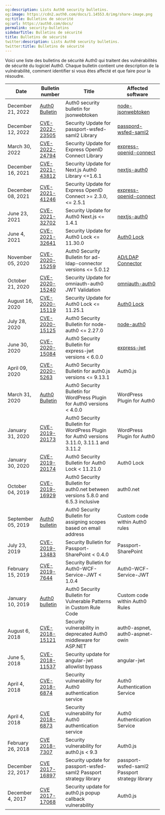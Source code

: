 ```yaml
---
og:description: Lists Auth0 security bulletins.
og:image: https://cdn2.auth0.com/docs/1.14553.0/img/share-image.png
og:title: Bulletins de sécurité
og:url: https://auth0.com/docs/
permalink: security-bulletins
sidebarTitle: Bulletins de sécurité
title: Bulletins de sécurité
twitter:description: Lists Auth0 security bulletins.
twitter:title: Bulletins de sécurité
---
```


Voici une liste des bulletins de sécurité Auth0 qui traitent des vulnérabilités de sécurité du logiciel Auth0. Chaque bulletin contient une description de la vulnérabilité, comment identifier si vous êtes affecté et que faire pour la résoudre.

<table class="table"><thead>
<tr>
<th><strong>Date</strong></th>
<th><strong>Bulletin number</strong></th>
<th><strong>Title</strong></th>
<th><strong>Affected software</strong></th>
</tr>
</thead>
<tbody>
<tr>
<td>December 21, 2022</td>
<td><a href="/docs/secure/security-guidance/security-bulletins/2022-12-21-jsonwebtoken">Auth0 Bulletin</a></td>
<td>Auth0 security bulletin for jsonwebtoken</td>
<td><a href="https://github.com/auth0/node-jsonwebtoken">node-jsonwebtoken</a></td>
</tr>
<tr>
<td>December 12, 2022</td>
<td><a href="/docs/secure/security-guidance/security-bulletins/cve-2022-23505">CVE-2022-23505</a></td>
<td>Security Update for passport-wsfed-saml2 Library</td>
<td><a href="https://github.com/auth0/passport-wsfed-saml2">passpord-wsfed-saml2</a></td>
</tr>
<tr>
<td>March 30, 2022</td>
<td><a href="/docs/secure/security-guidance/security-bulletins/cve-2022-24794">CVE-2022-24794</a></td>
<td>Security Update for Express OpenID Connect Library</td>
<td><a href="https://github.com/auth0/express-openid-connect">express-openid-connect</a></td>
</tr>
<tr>
<td>December 16, 2021</td>
<td><a href="/docs/secure/security-guidance/security-bulletins/cve-2021-43812">CVE-2021-43812</a></td>
<td>Security Update for Next.js Auth0 Library &lt;=1.6.1</td>
<td><a href="https://github.com/auth0/nextjs-auth0">nextjs-auth0</a></td>
</tr>
<tr>
<td>December 08, 2021</td>
<td><a href="/docs/secure/security-guidance/security-bulletins/cve-2021-41246">CVE-2021-41246</a></td>
<td>Security Update for Express OpenID Connect &gt;= 2.3.0, &lt;= 2.5.1</td>
<td><a href="https://github.com/auth0/express-openid-connect">express-openid-connect</a></td>
</tr>
<tr>
<td>June 23, 2021</td>
<td><a href="/docs/secure/security-guidance/security-bulletins/cve-2021-32702">CVE-2021-32702</a></td>
<td>Security Update for Auth0 Next.js &lt;= 1.4.1</td>
<td><a href="https://github.com/auth0/nextjs-auth0">nextjs-auth0</a></td>
</tr>
<tr>
<td>June 4, 2021</td>
<td><a href="/docs/secure/security-guidance/security-bulletins/cve-2021-32641">CVE-2021-32641</a></td>
<td>Security Update for Auth0 Lock &lt;= 11.30.0</td>
<td><a href="https://github.com/auth0/lock">Auth0 Lock</a></td>
</tr>
<tr>
<td>November 05, 2020</td>
<td><a href="/docs/secure/security-guidance/security-bulletins/cve-2020-15259">CVE-2020-15259</a></td>
<td>Auth0 Security Bulletin for ad-ldap-connector versions &lt;= 5.0.12</td>
<td><a href="https://github.com/auth0/ad-ldap-connector">AD/LDAP Connector</a></td>
</tr>
<tr>
<td>October 21, 2020</td>
<td><a href="/docs/secure/security-guidance/security-bulletins/cve-2020-15240">CVE-2020-15240</a></td>
<td>Security Update for omniauth-auth0 JWT Validation</td>
<td><a href="https://github.com/auth0/omniauth-auth0">omniauth-auth0</a></td>
</tr>
<tr>
<td>August 16, 2020</td>
<td><a href="/docs/secure/security-guidance/security-bulletins/cve-2020-15119">CVE-2020-15119</a></td>
<td>Security Update for Auth0 Lock &lt;= 11.25.1</td>
<td><a href="https://github.com/auth0/lock">Auth0 Lock</a></td>
</tr>
<tr>
<td>July 28, 2020</td>
<td><a href="/docs/secure/security-guidance/security-bulletins/cve-2020-15125">CVE-2020-15125</a></td>
<td>Auth0 Security Bulletin for node-auth0 &lt;= 2.27.0</td>
<td><a href="https://github.com/auth0/node-auth0">node-auth0</a></td>
</tr>
<tr>
<td>June 30, 2020</td>
<td><a href="/docs/secure/security-guidance/security-bulletins/cve-2020-15084">CVE-2020-15084</a></td>
<td>Auth0 Security Bulletin for express-jwt versions &lt; 6.0.0</td>
<td><a href="https://github.com/auth0/express-jwt">express-jwt</a></td>
</tr>
<tr>
<td>April 09, 2020</td>
<td><a href="/docs/secure/security-guidance/security-bulletins/cve-2020-5263">CVE-2020-5263</a></td>
<td>Auth0 Security Bulletin for auth0.js versions &lt;= 9.13.1</td>
<td>Auth0.js</td>
</tr>
<tr>
<td>March 31, 2020</td>
<td><a href="/docs/secure/security-guidance/security-bulletins/2020-03-31-wpauth0">Auth0 Bulletin</a></td>
<td>Auth0 Security Bulletin for WordPress Plugin for Auth0 versions &lt; 4.0.0</td>
<td>WordPress Plugin for Auth0</td>
</tr>
<tr>
<td>January 31, 2020</td>
<td><a href="/docs/secure/security-guidance/security-bulletins/cve-2019-20173">CVE-2019-20173</a></td>
<td>Auth0 Security Bulletin for WordPress Plugin for Auth0 versions 3.11.0, 3.11.1 and 3.11.2</td>
<td>WordPress Plugin for Auth0</td>
</tr>
<tr>
<td>January 30, 2020</td>
<td><a href="/docs/secure/security-guidance/security-bulletins/cve-2019-20174">CVE-2019-20174</a></td>
<td>Auth0 Security Bulletin for Auth0 Lock &lt; 11.21.0</td>
<td>Auth0 Lock</td>
</tr>
<tr>
<td>October 04, 2019</td>
<td><a href="/docs/secure/security-guidance/security-bulletins/cve-2019-16929">CVE-2019-16929</a></td>
<td>Auth0 Security Bulletin for auth0.net between versions 5.8.0 and 6.5.3 inclusive</td>
<td>auth0.net</td>
</tr>
<tr>
<td>September 05, 2019</td>
<td><a href="/docs/secure/security-guidance/security-bulletins/2019-09-05-scopes">Auth0 bulletin</a></td>
<td>Auth0 Security Bulletin for assigning scopes based on email address</td>
<td>Custom code within Auth0 rules</td>
</tr>
<tr>
<td>July 23, 2019</td>
<td><a href="/docs/secure/security-guidance/security-bulletins/cve-2019-13483">CVE-2019-13483</a></td>
<td>Security Bulletin for Passport-SharePoint &lt; 0.4.0</td>
<td>Passport-SharePoint</td>
</tr>
<tr>
<td>February 15, 2019</td>
<td><a href="/docs/secure/security-guidance/security-bulletins/cve-2019-7644">CVE-2019-7644</a></td>
<td>Security Bulletin for Auth0-WCF-Service-JWT &lt; 1.0.4</td>
<td>Auth0-WCF-Service-JWT</td>
</tr>
<tr>
<td>January 10, 2019</td>
<td><a href="/docs/secure/security-guidance/security-bulletins/2019-01-10-rules">Auth0 bulletin</a></td>
<td>Auth0 Security Bulletin for Vulnerable Patterns in Custom Rule Code</td>
<td>Custom code within Auth0 Rules</td>
</tr>
<tr>
<td>August 6, 2018</td>
<td><a href="/docs/secure/security-guidance/security-bulletins/cve-2018-15121">CVE-2018-15121</a></td>
<td>Security vulnerability in deprecated Auth0 middleware for ASP.NET</td>
<td>auth0-aspnet, auth0-aspnet-owin</td>
</tr>
<tr>
<td>June 5, 2018</td>
<td><a href="/docs/secure/security-guidance/security-bulletins/cve-2018-11537">CVE-2018-11537</a></td>
<td>Security update for angular-jwt allowlist bypass</td>
<td>angular-jwt</td>
</tr>
<tr>
<td>April 4, 2018</td>
<td><a href="/docs/secure/security-guidance/security-bulletins/cve-2018-6874">CVE-2018-6874</a></td>
<td>Security vulnerability for Auth0 authentication service</td>
<td>Auth0 Authentication Service</td>
</tr>
<tr>
<td>April 4, 2018</td>
<td><a href="/docs/secure/security-guidance/security-bulletins/cve-2018-6873">CVE 2018-6873</a></td>
<td>Security vulnerability for Auth0 authentication service</td>
<td>Auth0 Authentication Service</td>
</tr>
<tr>
<td>February 26, 2018</td>
<td><a href="/docs/secure/security-guidance/security-bulletins/cve-2018-7307">CVE 2018-7307</a></td>
<td>Security vulnerability for auth0.js &lt; 9.3</td>
<td>Auth0.js</td>
</tr>
<tr>
<td>December 22, 2017</td>
<td><a href="/docs/secure/security-guidance/security-bulletins/cve-2017-16897">CVE 2017-16897</a></td>
<td>Security update for passport-wsfed-saml2 Passport strategy library</td>
<td>passport-wsfed-saml2 Passport strategy library</td>
</tr>
<tr>
<td>December 4, 2017</td>
<td><a href="/docs/secure/security-guidance/security-bulletins/cve-2017-17068">CVE 2017-17068</a></td>
<td>Security update for auth0.js popup callback vulnerability</td>
<td>Auth0.js</td>
</tr>
</tbody>
</table>